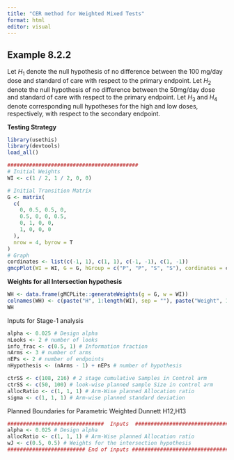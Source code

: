 ```yaml
---
title: "CER method for Weighted Mixed Tests"
format: html
editor: visual
---
```


## Example 8.2.2

Let $H_1$ denote the null hypothesis of no difference between the 100 mg/day dose and standard of care with respect to the primary endpoint. Let $H_2$ denote the null hypothesis of no difference between the 50mg/day dose and standard of care with respect to the primary endpoint. Let $H_3$ and $H_4$ denote corresponding null hypotheses for the high and low doses, respectively, with respect to the secondary endpoint.

**Testing Strategy**

```r
library(usethis)
library(devtools)
load_all()

##########################################
# Initial Weights
WI <- c(1 / 2, 1 / 2, 0, 0)

# Initial Transition Matrix
G <- matrix(
  c(
    0, 0.5, 0.5, 0,
    0.5, 0, 0, 0.5,
    0, 1, 0, 0,
    1, 0, 0, 0
  ),
  nrow = 4, byrow = T
)
# Graph
cordinates <- list(c(-1, 1), c(1, 1), c(-1, -1), c(1, -1))
gmcpPlot(WI = WI, G = G, hGroup = c("P", "P", "S", "S"), cordinates = cordinates)
```

**Weights for all Intersection hypothesis**

```r
WH <- data.frame(gMCPLite::generateWeights(g = G, w = WI))
colnames(WH) <- c(paste("H", 1:length(WI), sep = ""), paste("Weight", 1:length(WI), sep = ""))
WH
```

Inputs for Stage-1 analysis

```r
alpha <- 0.025 # Design alpha
nLooks <- 2 # number of looks
info_frac <- c(0.5, 1) # Information fraction
nArms <- 3 # number of arms
nEPs <- 2 # number of endpoints
nHypothesis <- (nArms - 1) + nEPs # number of hypothesis

ctrSS <- c(108, 216) # 2 stage cumulative Samples in Control arm
ctrSS <- c(50, 100) # look-wise planned sample Size in control arm
allocRatio <- c(1, 1, 1) # Arm-Wise planned Allocation ratio
sigma <- c(1, 1, 1) # Arm-wise planned standard deviation
```

Planned Boundaries for Parametric Weighted Dunnett H12,H13

```r
###############################  Inputs  #########################################
alpha <- 0.025 # Design alpha
allocRatio <- c(1, 1, 1) # Arm-Wise planned Allocation ratio
wJ <- c(0.5, 0.5) # Weights for the intersection hypothesis
######################### End of inputs #########################################
```
